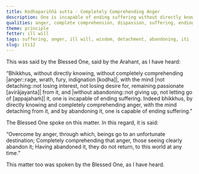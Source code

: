 ```yaml
---
title: Kodhapariññā sutta - Completely Comprehending Anger
description: One is incapable of ending suffering without directly knowing and completely comprehending anger, without the mind detaching from it and without abandoning it. One is capable of ending suffering by directly knowing and completely comprehending anger, with the mind detaching from it, and by abandoning it.
qualities: anger, complete comprehension, dispassion, suffering, ending, direct knowledge
theme: principle
fetter: ill will
tags: suffering, anger, ill will, wisdom, detachment, abandoning, iti
slug: iti12
---
```


This was said by the Blessed One, said by the Arahant, as I have heard:

“Bhikkhus, without directly knowing, without completely comprehending |anger::rage, wrath, fury, indignation [kodha]|, with the mind |not detaching::not losing interest, not losing desire for, remaining passionate [avirājayanta]| from it, and |without abandoning::not giving up, not letting go of [appajahaṁ]| it, one is incapable of ending suffering. Indeed bhikkhus, by directly knowing and completely comprehending anger, with the mind detaching from it, and by abandoning it, one is capable of ending suffering.”

The Blessed One spoke on this matter. In this regard, it is said:

“Overcome by anger, through which,
beings go to an unfortunate destination;
Completely comprehending that anger,
those seeing clearly abandon it;
Having abandoned it, they do not return,
to this world at any time.”

This matter too was spoken by the Blessed One, as I have heard.